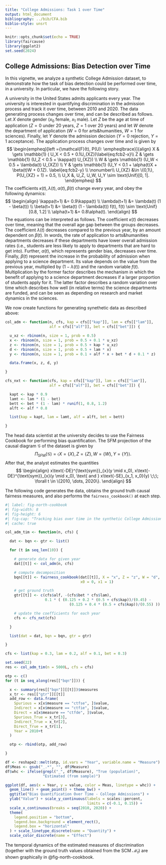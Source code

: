 ```yaml
---
title: "College Admissions: Task 1 over Time"
output: html_document
bibliography: ../bib/CFA.bib
biblio-style: unsrt
---
```


```r
knitr::opts_chunk$set(echo = TRUE)
library(faircause)
library(ggplot2)
set.seed(2024)
```

## College Admissions: Bias Detection over Time

In this vignette, we analyze a synthetic College Admission dataset, to demonstrate how the task of bias detection could be performed over time, in a university. In particular, we have the following story.

A university in the United States admits applicants every year. The university is interested in quantifying discrimination in the admission process and track it over time, between 2010 and 2020. The data generating process changes over time, and can be described as follows. Let $X$ denote gender ($x_0$ female, $x_1$ male). Let $Z$ be the age at time of application ($Z = 0$ under 20 years, $Z = 1$ over 20 years) and let $W$ denote the department of application ($W = 0$ for arts\&humanities, $W = 1$ for sciences). Finally, let $Y$ denote the admission decision ($Y = 0$ rejection, $Y = 1$ acceptance). The application process changes over time and is given by
$$
\begin{empheq}[left ={\mathcal{F}(t), P(U): \empheqlbrace}]{align}
		        X & \gets \mathbb{1} ( U_X < 0.5 + 0.1U_{XZ})\label{eq:fcb2-x}\\
		        Z & \gets \mathbb{1} (U_Z < 0.5 + \kappa(t) U_{XZ})  \\ 
		        W & \gets \mathbb{1} (U_W < 0.5 + \lambda(t) U_{XZ})  \\ 
		        Y & \gets \mathbb{1} (U_Y < 0.1 + \alpha(t)X + \beta(t)W + 0.1Z). \label{eq:fcb2-y} \\
		        \nonumber\\
 		            U_{XZ} &\in \{0,1\}, P(U_{XZ} = 1) = 0.5, \\
 		            U_X &, U_Z, U_W, U_Y \sim \text{Unif}[0, 1].       
\end{empheq}
$$
The coefficients $\kappa(t), \lambda(t), \alpha(t), \beta(t)$ change every year, and obey the following dynamics:
$$
\begin{align}
    \kappa(t+1) &= 0.9\kappa(t) \\
    \lambda(t+1) &= \lambda(t) (1 - \beta(t)) \\
    \beta(t+1) &= \beta(t) (1 - \lambda(t)) f(t), f(t) \sim \text{Unif}[0.8, 1.2] \\
    \alpha(t+1) &= 0.8\alpha(t).
\end{align}
$$
The equations can be interpreted as follows. The coefficient $\kappa(t)$ decreases over time, meaning that the overall age gap between the groups decreases. The coefficient $\lambda(t)$ decreases compared to the previous year, by an amount dependent on $\beta(t)$. In words, the rate of application to arts\&humanities departments decreases if these departments have lower overall admission rates (i.e., students are less likely to apply to departments that are hard to get into). Further, $\alpha(t)$, which represents gender bias, decreases over time. Finally, $\beta(t)$ represent the increase in the probability of admission when applying to a science department. Its value depends on the value from the previous year, multiplied by $(1 - \lambda(t))$ and the random variable $f(t)$. Multiplication by the former factor describes the mechanism in which the benefit of applying to a science department decreases if a larger proportion of students apply for it. The latter factor describes a random variation over time which describes how well (in relative terms) the science departments are funded, and can be seen as depending on research and market dynamics in the sciences.

We now create functions for generating synethetic data as described above:

```r
col_adm <- function(n, cfs, kap = cfs[["kap"]], lam = cfs[["lam"]],
                    alf = cfs[["alf"]], bet = cfs[["bet"]]) {

  u_xz <- rbinom(n, size = 1, prob = 0.5)
  x <- rbinom(n, size = 1, prob = 0.5 + 0.1 * u_xz)
  z <- rbinom(n, size = 1, prob = 0.5 + kap * u_xz)
  d <- rbinom(n, size = 1, prob = 0.5 + lam * x)
  y <- rbinom(n, size = 1, prob = 0.1 + alf * x + bet * d + 0.1 * z)

  data.frame(x, z, d, y)

}

cfs_nxt <- function(cfs, kap = cfs[["kap"]], lam = cfs[["lam"]],
                    alf = cfs[["alf"]], bet = cfs[["bet"]]) {

  kapt <- kap * 0.9
  lamt <- lam * (1 - bet)
  bett <- bet * (1 - lam) * runif(1, 0.8, 1.2)
  alft <- alf * 0.8

  list(kap = kapt, lam = lamt, alf = alft, bet = bett)

}
```

The head data scientist at the university decides to use the Fairness Cookbook for performing bias quantification. The SFM projection of the causal diagram $\mathcal{G}$ of the dataset is given by
$$
\begin{equation}
	    \Pi_{\text{SFM}}(\mathcal{G}) = \langle X = \lbrace X \rbrace,  Z = \lbrace Z \rbrace, W = \lbrace W\rbrace, Y = \lbrace Y \rbrace\rangle.
	\end{equation}
$$
After that, the analyst estimates the quantities
$$
\begin{align}
    x\text{-DE}^{\text{sym}}_{x}(y \mid x_0), x\text{-DE}^{\text{sym}}_{x}(y \mid x_0), \text{ and } x\text{-SE}_{x_1, x_0}(y) \;\;\; \forall t \in \{2010, \dots, 2020\}.
\end{align}
$$

The following code generates the data, obtains the ground truth causal fairness measures, and also performs the `fairness_cookbook()` at each step.

```r
#| label: fig-north-cookbook
#| fig-width: 8
#| fig-height: 6
#| fig-cap: "Tracking bias over time in the synthetic College Admissions dataset from Example 5.2, between years 2010 and 2020. Both the estimated values from simulated samples (solid line) and the true population values (dashed lines) are shown, for direct (red), indirect (green), and spurious (blue) effects."
#| cache: true

col_adm_tim <- function(n, cfs) {

  dat <- bqn <- gtr <- list()

  for (t in seq_len(10)) {

    # generate data for given year
    dat[[t]] <- col_adm(n, cfs)

    # compute decomposition
    bqn[[t]] <- fairness_cookbook(dat[[t]], X = "x", Z = "z", W = "d", Y = "y",
                                  x0 = 0, x1 = 1)

    # get ground truth
    gtr[[t]] <- c(cfs$alf, -(cfs$bet * cfs$lam),
                  0.1 * ( (0.125 + 0.2 * (0.5 + cfs$kap))/(0.45) -
                             (0.125 + 0.4 * (0.5 + cfs$kap))/(0.55) ))

    # update the coefficients for each year
    cfs <- cfs_nxt(cfs)

  }

  list(dat = dat, bqn = bqn, gtr = gtr)

}

cfs <- list(kap = 0.3, lam = 0.2, alf = 0.1, bet = 0.3)

set.seed(22)
res <- col_adm_tim(n = 5000L, cfs = cfs)

otp <- c()
for (t in seq_along(res[["bqn"]])) {

  x <- summary(res[["bqn"]][[t]])$measures
  x_tr <- res[["gtr"]][[t]]
  add_row <- data.frame(
    Spurious = x[x$measure == "ctfse", ]$value,
    Indirect = x[x$measure == "ctfie", ]$value,
    Direct = x[x$measure == "ctfde", ]$value,
    Spurious_True = x_tr[3],
    Indirect_True = x_tr[2],
    Direct_True = x_tr[1],
    Year = 2010+t
  )

  otp <- rbind(otp, add_row)

}

df <- reshape2::melt(otp, id.vars = "Year", variable.name = "Measure")
df$Meas <- gsub("_.*", "", df$Measure)
df$whc <- ifelse(grepl("_", df$Measure), "True (population)",
                 "Estimated (from sample)")

ggplot(df, aes(x = Year, y = value, color = Meas, linetype = whc)) +
  geom_line() + geom_point() + theme_bw() +
  ggtitle("Bias Quantification Over Time - College Admissions") +
  ylab("Value") + scale_y_continuous(labels = scales::percent,
                                     limits = c(-0.1, 0.15)) +
  scale_x_continuous(breaks = seq(2010, 2020)) +
  theme(
    legend.position = "bottom",
    legend.box.background = element_rect(),
    legend.box = "horizontal"
  ) + scale_linetype_discrete(name = "Quantity") +
  scale_color_discrete(name = "Effect")
```

The temporal dynamics of the estimated measures of discrimination (together with the ground truth values obtained from the SCM $\mathcal{M}_t$) are shown graphically in @fig-north-cookbook.
